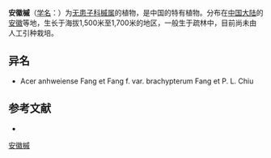 {{Speciesbox
| name = 安徽槭
| status = 
| status_system = 
| image =
| genus = Acer
| species = anhweiense
| authority = Fang et Fang f.
| subdivision_ranks =[[变种|变种]]
| subdivision =
* 安徽槭 ''A. a.'' var. ''anhweiense''
* [[短翅安徽槭|短翅安徽槭]] ''A. a.'' var. ''brachypterum''
}}

'''安徽槭'''（[[学名|学名]]：{{lang|la|''Acer anhweiense''}}）为[[无患子科|无患子科]][[槭属|槭属]]的植物，是中国的特有植物。分布在[[中国大陆|中国大陆]]的[[安徽|安徽]]等地，生长于海拔1,500米至1,700米的地区，一般生于疏林中，目前尚未由人工引种栽培。

== 异名 ==
* Acer anhweiense Fang et Fang f. var. brachypterum Fang et P. L. Chiu

== 参考文献 ==
<div class="references-small">
* {{cite web| url =http://www.bioinfo.cn/db05/KmzwSpecies.php?action=view&id=950| title =安徽槭（原变种）| work =《中国高等植物数据库全库》| publisher =中国科学院微生物研究所| author =昆明植物研究所| accessdate =2009-02-21}}{{dead link|date=2017年12月 |bot=InternetArchiveBot |fix-attempted=yes }}
</div>
{{Taxonbar|from=Q6821469}}

[[Category:枫属|安徽槭]]


{{植物小作品}}